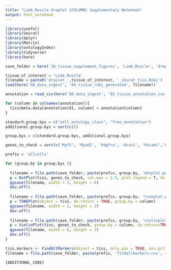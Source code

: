 ```yaml
---
title: "Limb_Muscle droplet {COLUMN} Supplementary Notebook"
output: html_notebook
---
```


```r
library(useful)
library(Seurat)
library(dplyr)
library(Matrix)
library(ontologyIndex)
library(tidyverse)
library(here)

save_folder = here('30_tissue_supplement_figures', 'Limb_Muscle', 'droplet')

tissue_of_interest = 'Limb_Muscle'
filename = paste0('droplet_',tissue_of_interest, '_seurat_tiss.Robj')
load(here('00_data_ingest', '04_tissue_robj_generated', filename))

annotation = read_csv(here('00_data_ingest', '03_tissue_annotation_csv', 'Limb_Muscle_droplet_annotation.csv'))

for (column in colnames(annotation)){
  tiss@meta.data[annotation$X1, column] = annotation[column]
}

standard.group.bys = c("cell_ontology_class", "free_annotation")
additional.group.bys = sort(c())

group.bys = c(standard.group.bys, additional.group.bys)

genes_to_check = sort(c('Myf5', 'Myod1', 'Pdgfra', 'Atxn1', 'Pecam1','Ptprc','Itgam','Cd3g','Cd4', 'Cd19', 'Chad','Chodl', 'Sox9', 'Acan','Acta2'))
```

```r

prefix = 'allcells'

for (group.by in group.bys ){
  
  filename = file.path(save_folder, paste(prefix, group.by, 'dotplot.pdf', sep='_'))
  p = DotPlot(tiss, genes_to_check, col.max = 2.5, plot.legend = T, do.return = T, group.by = column) + coord_flip()
  ggsave(filename, width = 3, height = 6)
  dev.off()
  
  filename = file.path(save_folder, paste(prefix, group.by, 'tsneplot.pdf', sep='_'))
  p = TSNEPlot(object = tiss, do.return = TRUE, group.by = column)
  ggsave(filename, width = 2, height = 2)
  dev.off()
  
  filename = file.path(save_folder, paste(prefix, group.by, 'violinplot.pdf', sep='_'))
  p = ViolinPlot(tiss, genes_to_check, group.by = column, do.return=TRUE)
  ggsave(filename, width = 6, height = 3)
  dev.off()
}
```



```r
tiss.markers <- FindAllMarkers(object = tiss, only.pos = TRUE, min.pct = 0.25, thresh.use = 0.25)
filename = file.path(save_folder, paste(prefix, 'findallmarkers.csv', sep='_'))
```


```r
{ADDITIONAL_CODE}
```